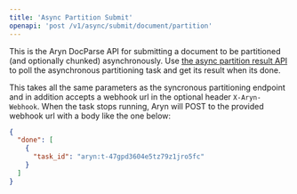 ```yaml
---
title: 'Async Partition Submit'
openapi: 'post /v1/async/submit/document/partition'
---
```

This is the Aryn DocParse API for submitting a document to be partitioned (and optionally chunked) asynchronously. Use
[the async partition result API](async-partition-result) to poll the asynchronous partitioning task and get its result
when its done.

This takes all the same parameters as the syncronous partitioning endpoint and in addition accepts a webhook url in the
optional header `X-Aryn-Webhook`. When the task stops running, Aryn will POST to the provided webhook url with a body
like the one below:

```json
{
  "done": [
    {
      "task_id": "aryn:t-47gpd3604e5tz79z1jro5fc"
    }
  ]
}
```
